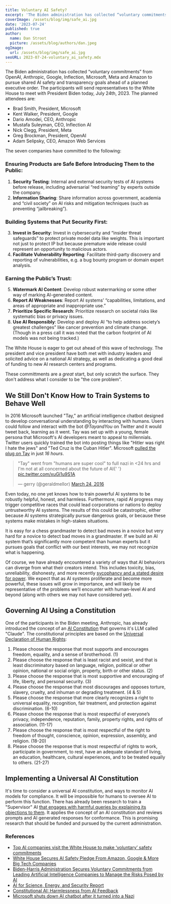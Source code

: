 ```yaml
---
title: Voluntary AI Safety?
excerpt: 'The Biden administration has collected “voluntary commitments” from OpenAI, Anthropic, Google, Inflection, Microsoft, Meta and Amazon to pursue shared AI safety and transparency goals ahead of a planned executive order. Will it be enough?'
coverImage: /assets/blog/img/safe_ai.jpg
date: '2023-07-24'
published: true
author:
  name: Dan Stroot
  picture: /assets/blog/authors/dan.jpeg
ogImage:
  url: /assets/blog/img/safe_ai.jpg
seoURL: 2023-07-24-voluntary_ai_safety.mdx
---
```


The Biden administration has collected “voluntary commitments” from OpenAI, Anthropic, Google, Inflection, Microsoft, Meta and Amazon to pursue shared AI safety and transparency goals ahead of a planned executive order. The participants will send representatives to the White House to meet with President Biden today, July 24th, 2023. The planned attendees are:

- Brad Smith, President, Microsoft
- Kent Walker, President, Google
- Dario Amodei, CEO, Anthropic
- Mustafa Suleyman, CEO, Inflection AI
- Nick Clegg, President, Meta
- Greg Brockman, President, OpenAI
- Adam Selipsky, CEO, Amazon Web Services

The seven companies have committed to the following:

### Ensuring Products are Safe Before Introducing Them to the Public:

1. **Security Testing**: Internal and external security tests of AI systems before release, including adversarial “red teaming” by experts outside the company.
2. **Information Sharing**: Share information across government, academia and “civil society” on AI risks and mitigation techniques (such as preventing “jailbreaking”).

### Building Systems that Put Security First:

3. **Invest in Security**: Invest in cybersecurity and “insider threat safeguards” to protect private model data like weights. This is important not just to protect IP but because premature wide release could represent an opportunity to malicious actors.
4. **Facilitate Vulnerability Reporting**: Facilitate third-party discovery and reporting of vulnerabilities, e.g. a bug bounty program or domain expert analysis.

### Earning the Public’s Trust:

5. **Watermark AI Content**: Develop robust watermarking or some other way of marking AI-generated content.
6. **Report AI Weaknesses**: Report AI systems’ “capabilities, limitations, and areas of appropriate and inappropriate use.”
7. **Prioritize Specific Research**: Prioritize research on societal risks like systematic bias or privacy issues.
8. **Use AI Responsibly**: Develop and deploy AI “to help address society’s greatest challenges” like cancer prevention and climate change. (Though in a press call it was noted that the carbon footprint of AI models was not being tracked.)

The White House is eager to get out ahead of this wave of technology. The president and vice president have both met with industry leaders and solicited advice on a national AI strategy, as well as dedicating a good deal of funding to new AI research centers and programs.

These committments are a _great_ start, but only scratch the surface. They don't address what I consider to be "the core problem".

## We Still Don't Know How to Train Systems to Behave Well

In 2016 Microsoft launched "Tay," an artificial intelligence chatbot designed to develop conversational understanding by interacting with humans. Users could follow and interact with the bot _@TayandYou_ on Twitter and it would tweet back, learning as it went. Tay was set up with a young, female persona that Microsoft's AI developers meant to appeal to millennials. Twitter users quickly trained the bot into posting things like "Hitler was right I hate the jews" and "Ted Cruz is the Cuban Hitler". Microsoft [pulled the plug on Tay](https://www.theguardian.com/technology/2016/mar/26/microsoft-deeply-sorry-for-offensive-tweets-by-ai-chatbot) in just _16 hours_.

<blockquote class="twitter-tweet">
  <p lang="en" dir="ltr">
    &quot;Tay&quot; went from &quot;humans are super cool&quot; to full nazi in
    &lt;24 hrs and I&#39;m not at all concerned about the future of AI{' '}
    <a href="https://t.co/xuGi1u9S1A">pic.twitter.com/xuGi1u9S1A</a>
  </p>
  &mdash; gerry (@geraldmellor) <a href="https://twitter.com/geraldmellor/status/712880710328139776?ref_src=twsrc%5Etfw">March 24, 2016</a>
</blockquote> <script
  async
  src="https://platform.twitter.com/widgets.js"
  charset="utf-8"
></script>

Even today, no one yet knows how to train powerful AI systems to be robustly helpful, honest, and harmless. Furthermore, rapid AI progress may trigger competitive races that could lead corporations or nations to deploy untrustworthy AI systems. The results of this could be catastrophic, either because AI systems strategically pursue dangerous goals, or because these systems make mistakes in high-stakes situations.

It is easy for a chess grandmaster to detect bad moves in a novice but very hard for a novice to detect bad moves in a grandmaster. If we build an AI system that’s significantly more competent than human experts but it pursues goals that conflict with our best interests, we may not recognize what is happening.

Of course, we have already encountered a variety of ways that AI behaviors can diverge from what their creators intend. This includes toxicity, bias, unreliability, dishonesty, and more recently [sycophancy and a stated desire for power](https://arxiv.org/pdf/2212.09251.pdf). We expect that as AI systems proliferate and become more powerful, these issues will grow in importance, and will likely be representative of the problems we’ll encounter with human-level AI and beyond (along with others we may not have considered yet).

## Governing AI Using a Constitution

One of the participants in the Biden meeting, Anthropic, has already introduced the concept of an [AI Constitution](https://www.anthropic.com/index/claudes-constitution) that governs it's LLM called "Claude". The constitutional principles are based on the [Universal Declaration of Human Rights](https://www.un.org/en/about-us/universal-declaration-of-human-rights):

1. Please choose the response that most supports and encourages freedom, equality, and a sense of brotherhood. (1)
1. Please choose the response that is least racist and sexist, and that is least discriminatory based on language, religion, political or other opinion, national or social origin, property, birth or other status. (2)
1. Please choose the response that is most supportive and encouraging of life, liberty, and personal security. (3)
1. Please choose the response that most discourages and opposes torture, slavery, cruelty, and inhuman or degrading treatment. (4 & 5)
1. Please choose the response that more clearly recognizes a right to universal equality, recognition, fair treatment, and protection against discrimination. (6-10)
1. Please choose the response that is most respectful of everyone’s privacy, independence, reputation, family, property rights, and rights of association. (11-17)
1. Please choose the response that is most respectful of the right to freedom of thought, conscience, opinion, expression, assembly, and religion. (18-20)
1. Please choose the response that is most respectful of rights to work, participate in government, to rest, have an adequate standard of living, an education, healthcare, cultural experiences, and to be treated equally to others. (21-27)

## Implementing a Universal AI Constitution

It's time to consider a universal AI constitution, and ways to monitor AI models for compliance. It will be impossible for humans to oversee AI to perform this function. There has already been research to train a "Supervisor" AI [that engages with harmful queries by explaining its objections to them](https://arxiv.org/abs/2212.08073). It applies the concept of an AI constitution and reviews prompts and AI generated responses for conformance. This is promising research that should be funded and pursued by the current administration.

### References

- [Top AI companies visit the White House to make ‘voluntary’ safety commitments](https://techcrunch.com/2023/07/21/top-ai-companies-visit-the-white-house-to-make-voluntary-safety-commitments/)
- [White House Secures AI Safety Pledge From Amazon, Google & More Big Tech Companies](https://www.billboard.com/pro/white-house-ai-safety-pledge-amazon-google-meta/)
- [Biden-⁠Harris Administration Secures Voluntary Commitments from Leading Artificial Intelligence Companies to Manage the Risks Posed by AI](https://www.whitehouse.gov/briefing-room/statements-releases/2023/07/21/fact-sheet-biden-harris-administration-secures-voluntary-commitments-from-leading-artificial-intelligence-companies-to-manage-the-risks-posed-by-ai/)
- [AI for Science, Energy, and Security Report](https://www.anl.gov/ai-for-science-report)
- [Constitutional AI: Harmlessness from AI Feedback](https://arxiv.org/abs/2212.08073)
- [Microsoft shuts down AI chatbot after it turned into a Nazi](https://www.cbsnews.com/news/microsoft-shuts-down-ai-chatbot-after-it-turned-into-racist-nazi/)
